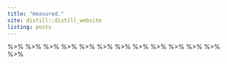 ```yaml
---
title: "measured."
site: distill::distill_website
listing: posts
---
```

%>% %>% %>% %>% %>% %>% %>% %>% %>% %>% %>% %>% %>% 